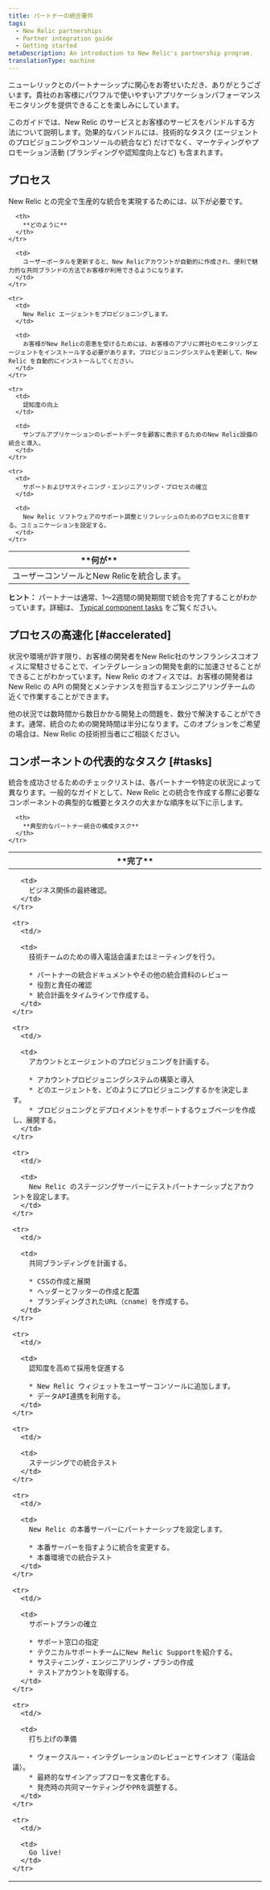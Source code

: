 ```yaml
---
title: パートナーの統合要件
tags:
  - New Relic partnerships
  - Partner integration guide
  - Getting started
metaDescription: An introduction to New Relic's partnership program.
translationType: machine
---
```


ニューレリックとのパートナーシップに関心をお寄せいただき、ありがとうございます。貴社のお客様にパワフルで使いやすいアプリケーションパフォーマンスモニタリングを提供できることを楽しみにしています。

このガイドでは、New Relic のサービスとお客様のサービスをバンドルする方法について説明します。効果的なバンドルには、技術的なタスク (エージェントのプロビジョニングやコンソールの統合など) だけでなく、マーケティングやプロモーション活動 (ブランディングや認知度向上など) も含まれます。

## プロセス

New Relic との完全で生産的な統合を実現するためには、以下が必要です。

<table>
  <thead>
    <tr>
      <th width={200}>
        **何が**
      </th>

      <th>
        **どのように**
      </th>
    </tr>
  </thead>

  <tbody>
    <tr>
      <td>
        ユーザーコンソールとNew Relicを統合します。
      </td>

      <td>
        ユーザーポータルを更新すると、New Relicアカウントが自動的に作成され、便利で魅力的な共同ブランドの方法でお客様が利用できるようになります。
      </td>
    </tr>

    <tr>
      <td>
        New Relic エージェントをプロビジョニングします。
      </td>

      <td>
        お客様がNew Relicの恩恵を受けるためには、お客様のアプリに弊社のモニタリングエージェントをインストールする必要があります。プロビジョニングシステムを更新して、New Relic を自動的にインストールしてください。
      </td>
    </tr>

    <tr>
      <td>
        認知度の向上
      </td>

      <td>
        サンプルアプリケーションのレポートデータを顧客に表示するためのNew Relic設備の統合と導入。
      </td>
    </tr>

    <tr>
      <td>
        サポートおよびサスティニング・エンジニアリング・プロセスの確立
      </td>

      <td>
        New Relic ソフトウェアのサポート調整とリフレッシュのためのプロセスに合意する。コミュニケーションを設定する。
      </td>
    </tr>
  </tbody>
</table>

**ヒント：** パートナーは通常、1～2週間の開発期間で統合を完了することがわかっています。詳細は、 [Typical component tasks](#tasks) をご覧ください。

## プロセスの高速化 [#accelerated]

状況や環境が許す限り、お客様の開発者をNew Relic社のサンフランシスコオフィスに常駐させることで、インテグレーションの開発を劇的に加速させることができることがわかっています。New Relic のオフィスでは、お客様の開発者は New Relic の API の開発とメンテナンスを担当するエンジニアリングチームの近くで作業することができます。

他の状況では数時間から数日かかる開発上の問題を、数分で解決することができます。通常、統合のための開発時間は半分になります。このオプションをご希望の場合は、New Relic の技術担当者にご相談ください。

## コンポーネントの代表的なタスク [#tasks]

統合を成功させるためのチェックリストは、各パートナーや特定の状況によって異なります。一般的なガイドとして、New Relic との統合を作成する際に必要なコンポーネントの典型的な概要とタスクの大まかな順序を以下に示します。

<table>
  <thead>
    <tr>
      <th width={75}>
        **完了**
      </th>

      <th>
        **典型的なパートナー統合の構成タスク**
      </th>
    </tr>
  </thead>

  <tbody>
    <tr>
      <td/>

      <td>
        ビジネス関係の最終確認。
      </td>
    </tr>

    <tr>
      <td/>

      <td>
        技術チームのための導入電話会議またはミーティングを行う。

        * パートナーの統合ドキュメントやその他の統合資料のレビュー
        * 役割と責任の確認
        * 統合計画をタイムラインで作成する。
      </td>
    </tr>

    <tr>
      <td/>

      <td>
        アカウントとエージェントのプロビジョニングを計画する。

        * アカウントプロビジョニングシステムの構築と導入
        * どのエージェントを、どのようにプロビジョニングするかを決定します。
        * プロビジョニングとデプロイメントをサポートするウェブページを作成し、展開する。
      </td>
    </tr>

    <tr>
      <td/>

      <td>
        New Relic のステージングサーバーにテストパートナーシップとアカウントを設定します。
      </td>
    </tr>

    <tr>
      <td/>

      <td>
        共同ブランディングを計画する。

        * CSSの作成と展開
        * ヘッダーとフッターの作成と配置
        * ブランディングされたURL（cname）を作成する。
      </td>
    </tr>

    <tr>
      <td/>

      <td>
        認知度を高めて採用を促進する

        * New Relic ウィジェットをユーザーコンソールに追加します。
        * データAPI連携を利用する。
      </td>
    </tr>

    <tr>
      <td/>

      <td>
        ステージングでの統合テスト
      </td>
    </tr>

    <tr>
      <td/>

      <td>
        New Relic の本番サーバーにパートナーシップを設定します。

        * 本番サーバーを指すように統合を変更する。
        * 本番環境での統合テスト
      </td>
    </tr>

    <tr>
      <td/>

      <td>
        サポートプランの確立

        * サポート窓口の指定
        * テクニカルサポートチームにNew Relic Supportを紹介する。
        * サスティニング・エンジニアリング・プランの作成
        * テストアカウントを取得する。
      </td>
    </tr>

    <tr>
      <td/>

      <td>
        打ち上げの準備

        * ウォークスルー・インテグレーションのレビューとサインオフ（電話会議）。
        * 最終的なサインアップフローを文書化する。
        * 発売時の共同マーケティングやPRを調整する。
      </td>
    </tr>

    <tr>
      <td/>

      <td>
        Go live!
      </td>
    </tr>
  </tbody>
</table>